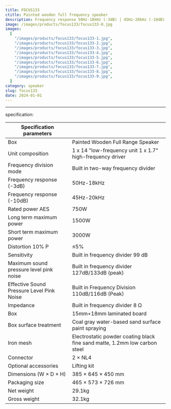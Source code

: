 ```yaml
---
title: FOCUS133
ctitle: Painted wooden full frequency speaker
description: Frequency response 50Hz-18kHz (-3dB) | 45Hz-20kHz (-10dB) | Rated power AES 750W | Sensitivity 99 dB
image: /images/products/focus133/focus133-0.jpg
images:
  [
    "/images/products/focus133/focus133-1.jpg",
    "/images/products/focus133/focus133-2.jpg",
    "/images/products/focus133/focus133-3.jpg",
    "/images/products/focus133/focus133-4.jpg",
    "/images/products/focus133/focus133-5.jpg",
    "/images/products/focus133/focus133-6.jpg",
    "/images/products/focus133/focus133-7.jpg",
    "/images/products/focus133/focus133-8.jpg",
    "/images/products/focus133/focus133-9.jpg",
  ]
category: speaker
slug: focus133
date: 2024-01-01
---
```


---

specification:

| Specification parameters                  |                                                                            |
| ----------------------------------------- | -------------------------------------------------------------------------- |
| Box                                       | Painted Wooden Full Range Speaker                                          |
| Unit composition                          | 1 x 14 "low-frequency unit 1 x 1.7" high-frequency driver                  |
| Frequency division mode                   | Built in two-way frequency divider                                         |
| Frequency response (-3dB)                 | 50Hz-18kHz                                                                 |
| Frequency response (-10dB)                | 45Hz-20kHz                                                                 |
| Rated power AES                           | 750W                                                                       |
| Long term maximum power                   | 1500W                                                                      |
| Short term maximum power                  | 3000W                                                                      |
| Distortion 10% P                          | ≤5%                                                                        |
| Sensitivity                               | Built in frequency divider 99 dB                                           |
| Maximum sound pressure level pink noise   | Built in frequency divider 127dB/133dB (peak)                              |
| Effective Sound Pressure Level Pink Noise | Built in Frequency Division 110dB/116dB (Peak)                             |
| Impedance                                 | Built in frequency divider 8 Ω                                             |
| Box                                       | 15mm+18mm laminated board                                                  |
| Box surface treatment                     | Coal gray water-based sand surface paint spraying                          |
| Iron mesh                                 | Electrostatic powder coating black fine sand matte, 1.2mm low carbon steel |
| Connector                                 | 2 × NL4                                                                    |
| Optional accessories                      | Lifting kit                                                                |
| Dimensions (W × D × H)                    | 385 × 645 × 450 mm                                                         |
| Packaging size                            | 465 × 573 × 726 mm                                                         |
| Net weight                                | 29.1kg                                                                     |
| Gross weight                              | 32.1kg                                                                     |
